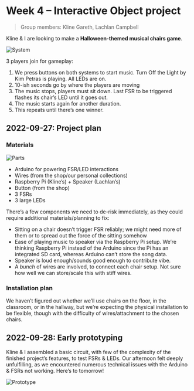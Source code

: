 
# Week 4 – Interactive Object project

> Group members: Kline Gareth, Lachlan Campbell

Kline & I are looking to make a **Halloween-themed musical chairs game**.

![System](https://cloud-ian1w8isu-lachlanjc.vercel.app/system.png)

3 players join for gameplay:

1. We press buttons on both systems to start music. Turn Off the Light by Kim Petras is playing. All LEDs are on.
2. 10-ish seconds go by where the players are moving
3. The music stops, players must sit down. Last FSR to be triggered flashes its chair’s LED until it goes out.
4. The music starts again for another duration.
5. This repeats until there’s one winner.

<Song url="https://song.link/us/i/1580722161" />

## 2022-09-27: Project plan

### Materials

![Parts](https://cloud-ian1w8isu-lachlanjc.vercel.app/parts.png)

- Arduino for powering FSR/LED interactions
- Wires (from the shop/our personal collections)
- Raspberry Pi (Kline’s) + Speaker (Lachlan’s)
- Button (from the shop)
- 3 FSRs
- 3 large LEDs

There’s a few components we need to de-risk immediately, as they could require additional materials/planning to fix:

- Sitting on a chair doesn’t trigger FSR reliably; we might need more of them or to spread out the force of the sitting somehow
- Ease of playing music to speaker via the Raspberry Pi setup. We’re thinking Raspberry Pi instead of the Arduino since the Pi has an integrated SD card, whereas Arduino can’t store the song data.
- Speaker is loud enough/sounds good enough to contribute vibe.
- A _bunch_ of wires are involved, to connect each chair setup. Not sure how well we can store/scale this with stiff wires.

### Installation plan

We haven’t figured out whether we’ll use chairs on the floor, in the classroom, or in the hallway, but we’re expecting the physical installation to be flexible, though with the difficulty of wires/attachment to the chosen chairs.

## 2022-09-28: Early prototyping

Kline & I assembled a basic circuit, with few of the complexity of the finished project’s features, to test FSRs & LEDs. Our afternoon felt deeply unfulfilling, as we encountered numerous technical issues with the Arduino & FSRs not working. Here’s to tomorrow!

![Prototype](https://cloud-ian1w8isu-lachlanjc.vercel.app/prototype.jpeg)
